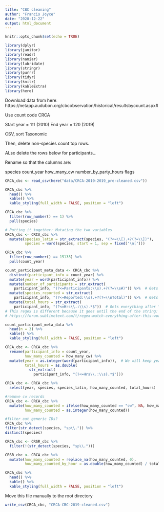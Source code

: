 ```yaml
---
title: "CBC cleaning"
author: "Francis Joyce"
date: "2020-12-22"
output: html_document
---
```


```r
knitr::opts_chunk$set(echo = TRUE)
```


```r
library(dplyr)
library(janitor)
library(readr)
library(naniar)
library(lubridate)
library(stringr)
library(purrr)
library(tidyr)
library(knitr)
library(kableExtra)
library(here)
```

Download data from here: https://netapp.audubon.org/cbcobservation/historical/resultsbycount.aspx#

Use count code CRCA

Start year = 111 (2010)
End year = 120 (2019)

CSV, sort Taxonomic

Then, delete non-species count top rows.

ALso delete the rows below for participants...

Rename so that the columns are:

species
count_year
how_many_cw	
number_by_party_hours
flags




```r
CRCA_cbc <- read_csv(here("data/CRCA-2010-2019_pre-cleaned.csv"))
```


```r
CRCA_cbc %>%
  head() %>%
  kable() %>%
  kable_styling(full_width = FALSE, position = "left")

```


```r
CRCA_cbc %>% 
  filter(row_number() == 1) %>% 
  pull(species)
```

```r
# Putting it together: Mutating the two variables
CRCA_cbc <- CRCA_cbc %>%
  mutate(species_latin = str_extract(species, "(?<=\\[).+?(?=\\])"),
         species = word(species, start = 1, sep = fixed('\n[')))
```


```r
CRCA_cbc %>% 
  filter(row_number() == 15133) %>% 
  pull(count_year)
```

```r
count_participant_meta_data <- CRCA_cbc %>%
  distinct(participant_info = count_year) %>%
  mutate(year = word(participant_info)) %>%
  mutate(number_of_participants = str_extract(
    participant_info, "(?<=Participants:\\s).+?(?=\\s#)")) %>%  # Gets everything between "Participants: " and " #"
  mutate(species_reported = str_extract(
    participant_info, "(?<=Reported:\\s).+?(?=\\nTotal)")) %>%  # Gets everything between "Reported: " and "Total"
  mutate(total_hours = str_extract(
    participant_info, "(?<=Hrs\\.:\\s).*$"))  # Gets everything after "Hrs.: "
# This regex is different because it goes until the end of the string:
# https://forum.sublimetext.com/t/regex-match-everything-after-this-word/20764

count_participant_meta_data %>%
  head(n = 3) %>%
  kable() %>%
  kable_styling(full_width = FALSE, position = "left")
```


```r
CRCA_cbc <- CRCA_cbc %>%
  rename(participant_info = count_year,
         how_many_counted = how_many_cw) %>%
  mutate(year = as.integer(word(participant_info)),  # We will keep year and total_hours
         total_hours = as.double(
           str_extract(
             participant_info, "(?<=Hrs\\.:\\s).*$")))
```

```r
CRCA_cbc <- CRCA_cbc %>%
  select(year, species, species_latin, how_many_counted, total_hours)
```


```r
#remove cw records
CRCA_cbc <- CRCA_cbc %>%
  mutate(how_many_counted = ifelse(how_many_counted == "cw", NA, how_many_counted),
         how_many_counted = as.integer(how_many_counted))
```

```r
#filter out generic IDs?
CRCA_cbc %>%
filter(str_detect(species, "sp\\.")) %>%
distinct(species)
```


```r
CRCA_cbc <- CRSR_cbc %>%
  filter(!(str_detect(species, "sp\\.")))
```

```r
CRSR_cbc <- CRCA_cbc %>%
  mutate(how_many_counted = replace_na(how_many_counted, 0),
         how_many_counted_by_hour = as.double(how_many_counted) / total_hours)
```

```r
CRCA_cbc %>%
  head() %>%
  kable() %>%
  kable_styling(full_width = FALSE, position = "left")
```

Move this file manually to the root directory

```r
write_csv(CRCA_cbc, "CRCA-CBC-2019-cleaned.csv")
```

